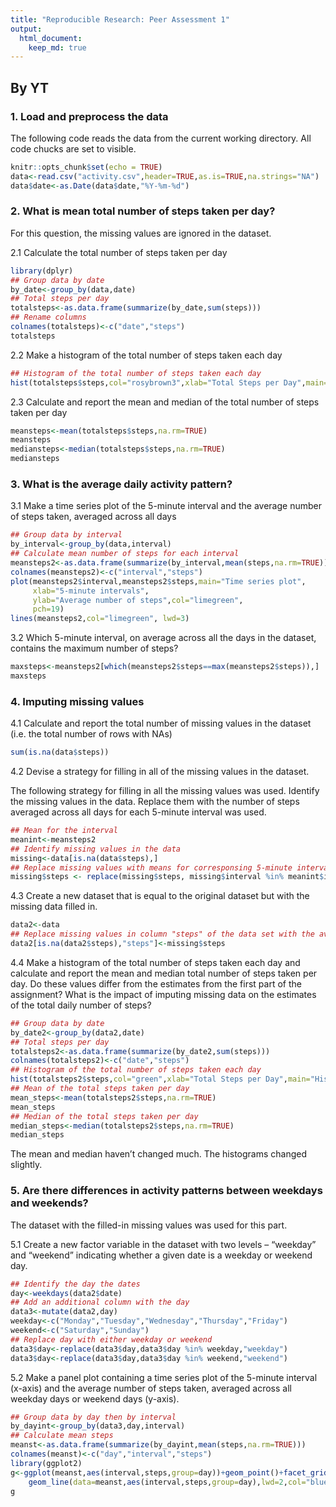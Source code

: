 ```yaml
---
title: "Reproducible Research: Peer Assessment 1"
output: 
  html_document:
    keep_md: true
---
```

## By YT  
### 1. Load and preprocess the data

The following code reads the data from the current working directory.
All code chucks are set to visible. 
```r
knitr::opts_chunk$set(echo = TRUE)
data<-read.csv("activity.csv",header=TRUE,as.is=TRUE,na.strings="NA")
data$date<-as.Date(data$date,"%Y-%m-%d")
```

### 2. What is mean total number of steps taken per day?

For this question, the missing values are ignored in the dataset.

2.1 Calculate the total number of steps taken per day
``` r
library(dplyr)
## Group data by date
by_date<-group_by(data,date)
## Total steps per day
totalsteps<-as.data.frame(summarize(by_date,sum(steps)))
## Rename columns
colnames(totalsteps)<-c("date","steps")
totalsteps
```

2.2 Make a histogram of the total number of steps taken each day
```r
## Histogram of the total number of steps taken each day
hist(totalsteps$steps,col="rosybrown3",xlab="Total Steps per Day",main="Histogram",breaks=35)
```

2.3 Calculate and report the mean and median of the total number of steps taken per day

```r
meansteps<-mean(totalsteps$steps,na.rm=TRUE)
meansteps
mediansteps<-median(totalsteps$steps,na.rm=TRUE)
mediansteps
```

### 3. What is the average daily activity pattern?

3.1 Make a time series plot of the 5-minute interval and the average number of steps taken, averaged across all days 

```r
## Group data by interval
by_interval<-group_by(data,interval)
## Calculate mean number of steps for each interval
meansteps2<-as.data.frame(summarize(by_interval,mean(steps,na.rm=TRUE)))
colnames(meansteps2)<-c("interval","steps")
plot(meansteps2$interval,meansteps2$steps,main="Time series plot",
     xlab="5-minute intervals",
     ylab="Average number of steps",col="limegreen",
     pch=19)
lines(meansteps2,col="limegreen", lwd=3)
```

3.2 Which 5-minute interval, on average across all the days in the dataset, contains the maximum number of steps?

```r
maxsteps<-meansteps2[which(meansteps2$steps==max(meansteps2$steps)),]
maxsteps
```

### 4. Imputing missing values
4.1 Calculate and report the total number of missing values in the dataset (i.e. the total number of rows with NAs)
```r
sum(is.na(data$steps))
```
4.2 Devise a strategy for filling in all of the missing values in the dataset. 

The following strategy for filling in all the missing values was used.
Identify the missing values in the data. 
Replace them with the number of steps averaged across all days for each 5-minute interval was used.
``` r
## Mean for the interval
meanint<-meansteps2
## Identify missing values in the data
missing<-data[is.na(data$steps),]
## Replace missing values with means for corresponsing 5-minute interval
missing$steps <- replace(missing$steps, missing$interval %in% meanint$interval, meanint$steps) 
```
4.3 Create a new dataset that is equal to the original dataset but with the missing data filled in.
```r
data2<-data
## Replace missing values in column "steps" of the data set with the averages for the 5-minute intervals
data2[is.na(data2$steps),"steps"]<-missing$steps
```
4.4 Make a histogram of the total number of steps taken each day and calculate and report the mean and median total number of steps taken per day. Do these values differ from the estimates from the first part of the assignment? What is the impact of imputing missing data on the estimates of the total daily number of steps?

``` r
## Group data by date
by_date2<-group_by(data2,date)
## Total steps per day
totalsteps2<-as.data.frame(summarize(by_date2,sum(steps)))
colnames(totalsteps2)<-c("date","steps")
## Histogram of the total number of steps taken each day
hist(totalsteps2$steps,col="green",xlab="Total Steps per Day",main="Histogram with missing values filled in",breaks=35)
## Mean of the total steps taken per day
mean_steps<-mean(totalsteps2$steps,na.rm=TRUE)
mean_steps
## Median of the total steps taken per day
median_steps<-median(totalsteps2$steps,na.rm=TRUE)
median_steps
```
The mean and median haven't changed much. The histograms changed slightly.

### 5. Are there differences in activity patterns between weekdays and weekends?
The dataset with the filled-in missing values was used for this part.

5.1 Create a new factor variable in the dataset with two levels – “weekday” and “weekend” indicating whether a given date is a weekday or weekend day.

``` r
## Identify the day the dates
day<-weekdays(data2$date)
## Add an additional column with the day
data3<-mutate(data2,day)
weekday<-c("Monday","Tuesday","Wednesday","Thursday","Friday")
weekend<-c("Saturday","Sunday")
## Replace day with either weekday or weekend
data3$day<-replace(data3$day,data3$day %in% weekday,"weekday")
data3$day<-replace(data3$day,data3$day %in% weekend,"weekend")
```

5.2 Make a panel plot containing a time series plot of the 5-minute interval (x-axis) and the average number of steps taken, averaged across all weekday days or weekend days (y-axis). 

```r
## Group data by day then by interval
by_dayint<-group_by(data3,day,interval)
## Calculate mean steps
meanst<-as.data.frame(summarize(by_dayint,mean(steps,na.rm=TRUE)))
colnames(meanst)<-c("day","interval","steps") 
library(ggplot2)
g<-ggplot(meanst,aes(interval,steps,group=day))+geom_point()+facet_grid(day~.)+
    geom_line(data=meanst,aes(interval,steps,group=day),lwd=2,col="blue")
g
```



